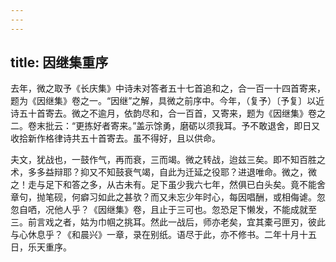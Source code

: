 ```yaml
---
---
---
```

title: 因继集重序
---



去年，微之取予《长庆集》中诗未对答者五十七首追和之，合一百一十四首寄来，题为《因继集》卷之一。“因继”之解，具微之前序中。今年，（复予）〔予复〕以近诗五十首寄去。微之不逾月，依韵尽和，合一百首，又寄来，题为《因继集》卷之二。卷末批云：“更拣好者寄来。”盖示馀勇，磨砺以须我耳。予不敢退舍，即日又收拾新作格律诗共五十首寄去。虽不得好，且以供命。

夫文，犹战也，一鼓作气，再而衰，三而竭。微之转战，迨兹三矣。即不知百胜之术，多多益辩耶？抑又不知鼓衰气竭，自此为迁延之役耶？进退唯命。微之，微之！走与足下和答之多，从古未有。足下虽少我六七年，然俱已白头矣。竟不能舍章句，抛笔砚，何癖习如此之甚欤？而又未忘少年时心，每因唱酬，或相侮谑。忽忽自哂，况他人乎？《因继集》卷，且止于三可也。忽恐足下懒发，不能成就至三。前言戏之者，姑为巾帼之挑耳。然此一战后，师亦老矣，宜其橐弓匣刃，彼此与心休息乎？《和晨兴》一章，录在别纸。语尽于此，亦不修书。二年十月十五日，乐天重序。
